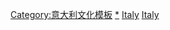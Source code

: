 [[Category:意大利文化模板|Category:意大利文化模板]]
[[Category:義大利體育|*]]
[[Category:各国体育模板|Italy]]
[[Category:欧洲体育模板|Italy]]